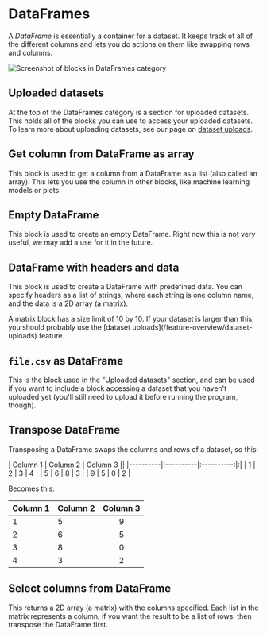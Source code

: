 
# DataFrames

A *DataFrame* is essentially a container for a dataset. It keeps track of all of the different columns and lets you do actions on them like swapping rows and columns.

![Screenshot of blocks in DataFrames category](/dataframes-blocks.png)

## Uploaded datasets

At the top of the DataFrames category is a section for uploaded datasets. This holds all of the blocks you can use to access your uploaded datasets. To learn more about uploading datasets, see our page on [dataset uploads](/feature-overview/dataset-uploads).

## Get column from DataFrame as array

This block is used to get a column from a DataFrame as a list (also called an array). This lets you use the column in other blocks, like machine learning models or plots.

## Empty DataFrame

This block is used to create an empty DataFrame. Right now this is not very useful, we may add a use for it in the future.

## DataFrame with headers and data

This block is used to create a DataFrame with predefined data. You can specify headers as a list of strings, where each string is one column name, and the data is a 2D array (a matrix).

<Callout emoji="💡">
    A matrix block has a size limit of 10 by 10. If your dataset is larger than this, you should probably use the [dataset uploads](/feature-overview/dataset-uploads) feature.
</Callout>

## `file.csv` as DataFrame

This is the block used in the "Uploaded datasets" section, and can be used if you want to include a block accessing a dataset that you haven't uploaded yet (you'll still need to upload it before running the program, though).

## Transpose DataFrame

Transposing a DataFrame swaps the columns and rows of a dataset, so this:

| Column 1 | Column 2 | Column 3 ||
|----------|:----------|:----------:|:|
| 1 | 2 | 3 | 4 |
| 5 | 6 | 8 | 3 |
| 9 | 5 | 0 | 2 |

Becomes this:

| Column 1 | Column 2 | Column 3 |
|----------|:----------|:----------:|
| 1 | 5 | 9 |
| 2 | 6 | 5 |
| 3 | 8 | 0 |
| 4 | 3 | 2 |

## Select columns from DataFrame

This returns a 2D array (a matrix) with the columns specified. Each list in the matrix represents a column; if you want the result to be a list of rows, then transpose the DataFrame first.